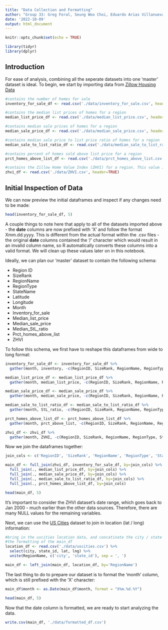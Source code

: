 ```yaml
---
title: "Data Collection and Formatting"
author: "Group 33: Greg Foral, Seung Woo Choi, Eduardo Arias Villanueva, Tyler Jeron Lang"
date: '2022-10-09'
output: html_document
---
```


```r
knitr::opts_chunk$set(echo = TRUE)

library(tidyr)
library(dplyr)
```

## Introduction

For ease of analysis, combining all the seperate datasets into one 'master' dataset is ideal. To begin, we start by importing data from [Zillow Housing Data](https://www.zillow.com/research/data/)

```r
#contains the number of homes for sale
inventory_for_sale_df <- read.csv('./data/inventory_for_sale.csv', header=TRUE)

#contains the median list prices of homes for a region
median_list_price_df <- read.csv('./data/median_list_price.csv', header=TRUE)

#contains median sale prices of homes for a region
median_sale_price_df <- read.csv('./data/median_sale_price.csv', header=TRUE)

#contains median sale price to list price ratio of homes for a region
median_sale_to_list_ratio_df <- read.csv('./data/median_sale_to_list_ratio.csv', header=TRUE)

#contains percent of homes sold above list price for a region
prct_homes_above_list_df <- read.csv('./data/prct_homes_above_list.csv', header=TRUE)

#contains the Zillow Home Value Index (ZHVI) for a region. This value is calculated by Zillow to estimate the value of a home within the 35th to 65th percentile range
zhvi_df <- read.csv('./data/ZHVI.csv', header=TRUE)
```

## Initial Inspection of Data

We can now preview the initial dataframes and inspect if any changes need to be made:

```r
head(inventory_for_sale_df, 5)
```

A couple things to note here that apply to all of the datasets imported above - the **date** columns are now prefixed with 'X' and follow the format Xmm.dd.yyyy. This is different from the actual format within the .csv files - the original **date** columns contained the '/' character which would result in an invalid column name, so R automatically converts these columns into a valid format. We will clean up these values later on in this notebook.

Ideally, we can plan our 'master' dataset to contain the following schema:

* Region ID
* SizeRank
* RegionName
* RegionType
* StateName
* Latitude
* Longitude
* Month
* Inventory_for_sale
* Median_list_price
* Median_sale_price
* Median_StL_ratio
* Prct_homes_above_list
* ZHVI

To follow this schema, we first have to reshape this dataframes from wide to long format:

```r
inventory_for_sale_df <- inventory_for_sale_df %>%
  gather(month, inventory, -c(RegionID, SizeRank, RegionName, RegionType, StateName))

median_list_price_df <- median_list_price_df %>%
  gather(month, median_list_price, -c(RegionID, SizeRank, RegionName, RegionType, StateName))

median_sale_price_df <- median_sale_price_df %>%
  gather(month, median_sale_price, -c(RegionID, SizeRank, RegionName, RegionType, StateName))

median_sale_to_list_ratio_df <- median_sale_to_list_ratio_df %>%
  gather(month, StL_ratio, -c(RegionID, SizeRank, RegionName, RegionType, StateName))

prct_homes_above_list_df <- prct_homes_above_list_df %>%
  gather(month, prct_above_list, -c(RegionID, SizeRank, RegionName, RegionType, StateName))

zhvi_df <- zhvi_df %>%
  gather(month, ZVHI, -c(RegionID, SizeRank, RegionName, RegionType, StateName))

```

Now we join the dataframes together:

```r
join_cols <- c('RegionID', 'SizeRank', 'RegionName', 'RegionType', 'StateName', 'month')

main_df <- full_join(zhvi_df, inventory_for_sale_df, by=join_cols) %>%
  full_join(., median_list_price_df, by=join_cols) %>%
  full_join(., median_sale_price_df, by=join_cols) %>%
  full_join(., median_sale_to_list_ratio_df, by=join_cols) %>%
  full_join(., prct_homes_above_list_df, by=join_cols)

head(main_df, 5)
```

It's important to consider the ZHVI dataset's date range, which goes back to Jan 2000 - much earlier than the other data sources. Therefore, there are many NULL values for the remaining variables.

Next, we can use the [US Cities](https://www.kaggle.com/datasets/sergejnuss/united-states-cities-database?resource=download) dataset to join in location (lat / long) information:

```r

#bring in the uscities location data, and concatinate the city / state columns to match
#the formatting of the main_df
location_df <- read.csv('./data/uscities.csv') %>%
  select(city, state_id, lat, lng) %>%
  unite(RegionName, c('city', 'state_id'), sep = ', ')

main_df <- left_join(main_df, location_df, by='RegionName')
```

The last thing to do to prepare our dataset is to format the 'month' column, which is still prefixed with the 'X' character:

```r
main_df$month <- as.Date(main_df$month, format = "X%m.%d.%Y")

head(main_df, 5)
```

Now that the date column is formatted, we are ready to start analyzing the data.

```r
write.csv(main_df, './data/formatted_df.csv')
```
